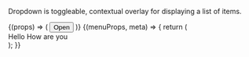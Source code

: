 
Dropdown is toggleable, contextual overlay for displaying a list of items.

<!--(menuProps, meta) => (

<ul
  {...menuProps}
  className="p-4 border shadow-md bg-white absolute z-10"
  style={{
    transition: "visibility 500ms, opacity 500ms",
    visibility: meta.show ? "visible" : "hidden",
    opacity: meta.show ? "1" : "0",
  }}
>
  <p>Menu Item</p>
</ul>
)-->

<div className="default">
  <Dropdown>
    <Dropdown.Toggle>
      {(props) => (
        <Button {...props} className="caret" primary>
          Open
        </Button>
      )}
    </Dropdown.Toggle>
    <Dropdown.Menu flip offset={[0, 8]}>
      {(menuProps, meta) => {
        return (
          <div
            {...menuProps}
            style={{
              visibility: meta.show ? "visible" : "hidden",
              display: "flex",
              flexDirection: "column",
            }}
          >
            <Dropdown.Item>Hello</Dropdown.Item>
            <Dropdown.Item>How are you</Dropdown.Item>
          </div>
        );
      }}
    </Dropdown.Menu>
  </Dropdown>
</div>

<!--
<Dropdown>
    <Dropdown.Toggle>
        Dropdown Button
    </Dropdown.Toggle>
    <Dropdown.Menu>
        <Dropdown.Header>Dropdown header</Dropdown.Header>
        <Dropdown.Item href="">Action</Dropdown.Item>
        <Dropdown.Item href="">Another action</Dropdown.Item>
        <Dropdown.Divider />
        <Dropdown.Item>Separated link</Dropdown.Item>
    </Dropdown.Menu>
</Dropdown>
<DropdownButton title="Dropdown button">
    <Dropdown.Item href="">Action</Dropdown.Item>
    <Dropdown.Item href="">Another action</Dropdown.Item>
    <Dropdown.Divider />
    <Dropdown.Item>Separated link</Dropdown.Item>
</DropdownButton>

Create a split dropdown by combining the Dropdown components with another button and a ButtonGroup

<Dropdown>
    <Button>Split Button</Button>
    <Dropdown.Toggle split />
    <Dropdown.Menu>
        <Dropdown.Header>Dropdown header</Dropdown.Header>
        <Dropdown.Item href="">Action</Dropdown.Item>
    </Dropdown.Menu>
</Dropdown>

Scrolling DropDown Menu
<Dropdown>
    <Dropdown.Menu scrolling>
        <Dropdown.Item key={'1'} value={'Hello'} />
        <Dropdown.Item key={'1'} value={'Hello'} />
        <Dropdown.Item key={'1'} value={'Hello'} />
        <Dropdown.Item key={'1'} value={'Hello'} />
    </Dropdown.Menu>
</Dropdown>
-->

